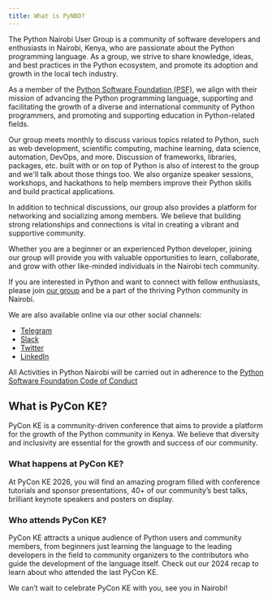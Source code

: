 ```yaml
---
title: What is PyNBO?
---
```


The Python Nairobi User Group is a community of software developers and enthusiasts in Nairobi, Kenya, who are passionate about the Python programming language. As a group, we strive to share knowledge, ideas, and best practices in the Python ecosystem, and promote its adoption and growth in the local tech industry.

As a member of the [Python Software Foundation (PSF)](https://www.python.org/psf-landing/), we align with their mission of advancing the Python programming language, supporting and facilitating the growth of a diverse and international community of Python programmers, and promoting and supporting education in Python-related fields.

Our group meets monthly to discuss various topics related to Python, such as web development, scientific computing, machine learning, data science, automation, DevOps, and more. Discussion of frameworks, libraries, packages, etc. built with or on top of Python is also of interest to the group and we'll talk about those things too. We also organize speaker sessions, workshops, and hackathons to help members improve their Python skills and build practical applications.

In addition to technical discussions, our group also provides a platform for networking and socializing among members. We believe that building strong relationships and connections is vital in creating a vibrant and supportive community.

Whether you are a beginner or an experienced Python developer, joining our group will provide you with valuable opportunities to learn, collaborate, and grow with other like-minded individuals in the Nairobi tech community.

If you are interested in Python and want to connect with fellow enthusiasts, please join [our group](https://www.meetup.com/python-nairobi/) and be a part of the thriving Python community in Nairobi.

We are also available online via our other social channels:

- [Telegram](https://t.me/pythonKE)
- [Slack](https://pythonke.slack.com/)
- [Twitter](https://twitter.com/pythonairobi)
- [LinkedIn](https://www.linkedin.com/groups/13625530/)

All Activities in Python Nairobi will be carried out in adherence to the [Python Software Foundation Code of Conduct](https://www.python.org/psf/conduct/)

## What is PyCon KE?

PyCon KE is a community-driven conference that aims to provide a platform for the growth of the Python community in Kenya. We believe that diversity and inclusivity are essential for the growth and success of our community.

### What happens at PyCon KE?

At PyCon KE 2026, you will find an amazing program filled with conference tutorials and sponsor presentations, 40+ of our community’s best talks, brilliant keynote speakers and posters on display.

### Who attends PyCon KE?

PyCon KE attracts a unique audience of Python users and community members, from beginners just learning the language to the leading developers in the field to community organizers to the contributors who guide the development of the language itself. Check out our 2024 recap to learn about who attended the last PyCon KE.

We can’t wait to celebrate PyCon KE with you, see you in Nairobi!

